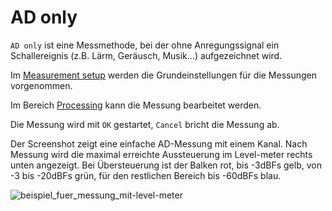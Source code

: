 # AD only

``AD only`` ist eine Messmethode, bei der ohne Anregungssignal ein Schallereignis (z.B. Lärm, Geräusch, Musik...) aufgezeichnet wird.

Im [Measurement setup](/de/help/adda/measurement-setup) werden die Grundeinstellungen für die Messungen vorgenommen.

Im Bereich [Processing](/de/help/adda/processing) kann die Messung bearbeitet werden.

Die Messung wird mit ``OK`` gestartet, ``Cancel`` bricht die Messung ab.

Der Screenshot zeigt eine einfache AD-Messung mit einem Kanal. Nach Messung wird die maximal erreichte Aussteuerung im Level-meter rechts unten angezeigt. Bei Übersteuerung ist der Balken rot, bis -3dBFs gelb, von -3 bis -20dBFs grün, für den restlichen Bereich bis -60dBFs blau.

![beispiel_fuer_messung_mit-level-meter](/beispiel_fuer_messung_mit-level-meter.gif)